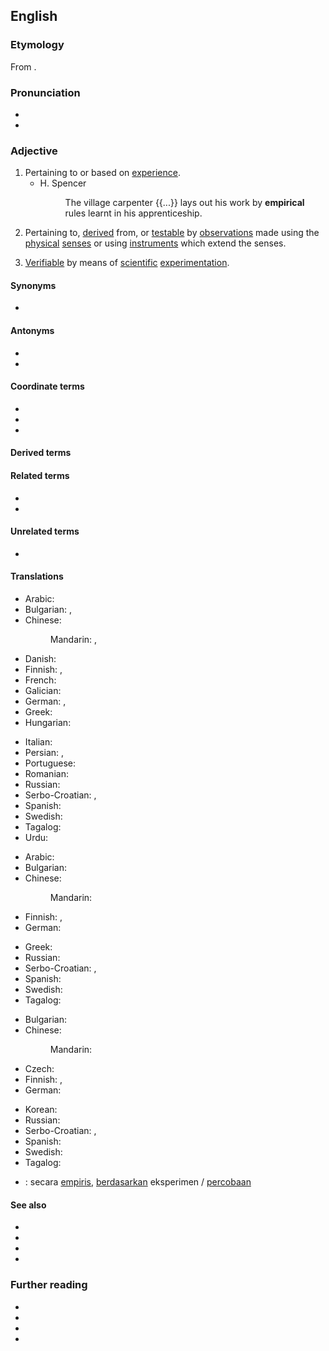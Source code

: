==English==

===Etymology===
From {{suffix|empiric|al|lang=en}}.

===Pronunciation===
* {{IPA|/ɪmˈpɪɹɪkəl/|lang=en}}
* {{audio|en-us-empirical.ogg|Audio (US)|lang=en}}

===Adjective===
{{en-adj}}

# Pertaining to or based on [[experience]].
#* H. Spencer
#*: The village carpenter {{...}} lays out his work by '''empirical''' rules learnt in his apprenticeship.
# Pertaining to, [[derive]]d from, or [[testable]] by [[observations]] made using the [[physical]] [[senses]] or using [[instruments]] which extend the senses.
# {{lb|en|philosophy of science}} [[verifiable|Verifiable]] by means of [[scientific]] [[experimentation]].

====Synonyms====
* {{l|en|empiric}}

====Antonyms====
* {{l|en|nonempirical}}
* {{l|en|anecdotal}}

====Coordinate terms====
* {{l|en|conceptual}}
* {{l|en|theoretical}}
* {{l|en|anecdotal}}

====Derived terms====
{{der3|lang=en
|empirical formula
|empirically
|empirical data
|empirical ego
|nonempirical
|non-empirical ego
|empirical research
|semiempirical
|empirical rule
|antiempirical
|superempirical
|empiricalness
|unempirical
|psychoempirical}}

====Related terms====
* {{l|en|empiricism}}
* {{l|en|empiricist}}

====Unrelated terms====
* {{l|en|imperial}}

====Translations====
{{trans-top|pertaining to or based on experience}}
* Arabic: {{t|ar|تَجْرِيبِيّ}}
* Bulgarian: {{t+|bg|опитен|sc=Cyrl}}, {{t+|bg|емпиричен|sc=Cyrl}}
* Chinese:
*: Mandarin: {{t+|cmn|經驗|sc=Hani}}, {{t+|cmn|经验|tr=jīngyàn|sc=Hani}}
* Danish: {{t|da|empirisk}}
* Finnish: {{t+|fi|kokemusperäinen}}, {{t+|fi|empiirinen}}
* French: {{t+|fr|empirique}}
* Galician: {{t|gl|empírico|m}}
* German: {{t+|de|empirisch}}, {{t+|de|erfahrungsgemäß}}
* Greek: {{t+|el|εμπειρικός|m|sc=Grek}}
* Hungarian: {{t+|hu|tapasztalati}}
{{trans-mid}}
* Italian: {{t+|it|empirico}}
* Persian: {{t+|fa|تجربی|tr=taǰrobī}}, {{t|fa|آروینی|tr=ārvīnī}}
* Portuguese: {{t+|pt|empírico}}
* Romanian: {{t+|ro|empiric}}
* Russian: {{t+|ru|эмпири́ческий}}
* Serbo-Croatian: {{t+|sh|empìrījskī}}, {{t+|sh|iskùstven}}
* Spanish: {{t+|es|empírico}}
* Swedish: {{t+|sv|empirisk}}
* Tagalog: {{t|tl|masirin}}
* Urdu: {{t|ur|تجربی|tr=tajrabi|sc=ur-Arab}}
{{trans-bottom}}

{{trans-top|pertaining to, derived from, or testable by observations}}
* Arabic: {{t|ar|تَجْرِيبِيّ}}
* Bulgarian: {{t+|bg|емпиричен|sc=Cyrl}}
* Chinese:
*: Mandarin: {{t-needed|cmn}}
* Finnish: {{t+|fi|kokeellinen}}, {{t+|fi|empiirinen}}
* German: {{t+|de|empirisch}}
{{trans-mid}}
* Greek: {{t+|el|εμπειρικός|m|sc=Grek}}
* Russian: {{t+|ru|эмпири́ческий}}
* Serbo-Croatian: {{t+|sh|empìrījskī}}, {{t+|sh|iskùstven}}
* Spanish: {{t+|es|empírico}}
* Swedish: {{t+|sv|empirisk}}
* Tagalog: {{t|tl|masirin}}
{{trans-bottom}}

{{trans-top|verifiable by means of scientific experimentation}}
* Bulgarian: {{t+|bg|емпиричен|sc=Cyrl}}
* Chinese:
*: Mandarin: {{t+|cmn|实证}}
* Czech: {{t+|cs|empirický|m}}
* Finnish: {{t+|fi|kokeellinen}}, {{t+|fi|empiirinen}}
* German: {{t+|de|empirisch}}
{{trans-mid}}
* Korean: {{t|ko|실증적인}}
* Russian: {{t+|ru|эмпири́ческий}}
* Serbo-Croatian: {{t+|sh|empìrījskī}}, {{t+|sh|iskùstven}}
* Spanish: {{t+|es|empírico}}
* Swedish: {{t+|sv|empirisk}}
* Tagalog: {{t|tl|masirin}}
{{trans-bottom}}

{{checktrans-top}}
* {{ttbc|id}}: secara [[empiris]], [[dasar|berdasarkan]] eksperimen / [[coba|percobaan]]
{{trans-mid}}
{{trans-bottom}}

====See also====
* {{l|en|empirical evidence}}
* {{l|en|anecdotal evidence}}
* {{l|en|trial and error}}
* {{l|en|empyrical}}

===Further reading===
* {{R:Webster 1913}}
* {{R:Century 1911}}
* {{R:OneLook}}
* {{R:Keywords|page=115}}